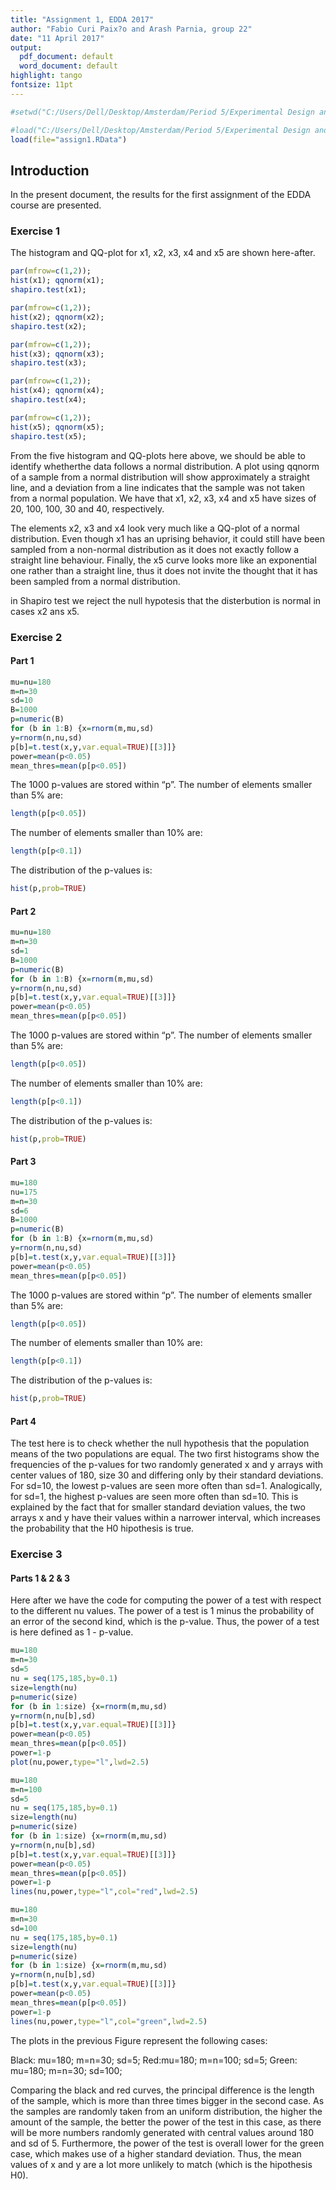 ```yaml
---
title: "Assignment 1, EDDA 2017"
author: "Fabio Curi Paix?o and Arash Parnia, group 22"
date: "11 April 2017"
output:
  pdf_document: default
  word_document: default
highlight: tango
fontsize: 11pt
---
```

```r
#setwd("C:/Users/Dell/Desktop/Amsterdam/Period 5/Experimental Design and Data Analysis/Assignment 1")
```
```r
#load("C:/Users/Dell/Desktop/Amsterdam/Period 5/Experimental Design and Data Analysis/Assignment 1/assign1.RData")
load(file="assign1.RData")
```

## Introduction

In the present document, the results for the first assignment of the EDDA course are presented.

### Exercise 1

The histogram and QQ-plot for x1, x2, x3, x4 and x5 are shown here-after.

```r
par(mfrow=c(1,2));
hist(x1); qqnorm(x1);
shapiro.test(x1);
```
```r
par(mfrow=c(1,2));
hist(x2); qqnorm(x2);
shapiro.test(x2);
```
```r
par(mfrow=c(1,2));
hist(x3); qqnorm(x3);
shapiro.test(x3);
```
```r
par(mfrow=c(1,2));
hist(x4); qqnorm(x4);
shapiro.test(x4);
```
```r
par(mfrow=c(1,2));
hist(x5); qqnorm(x5);
shapiro.test(x5);
```

From the five histogram and QQ-plots here above, we should be able to identify whetherthe data follows a normal distribution. A plot using qqnorm of a sample from a normal distribution will show approximately a straight line, and a deviation from a line indicates that the sample was not taken from a normal population. We have that  x1, x2, x3, x4 and x5 have sizes of 20, 100, 100, 30 and 40, respectively. 

The elements x2, x3 and x4 look very much like a QQ-plot of a normal distribution. Even though x1 has an uprising behavior, it could still have been sampled from a non-normal distribution as it does not exactly follow a straight line behaviour. Finally, the x5 curve looks more like an exponential one rather than a straight line, thus it does not invite the thought that it has been sampled from a normal distribution.

in Shapiro test we reject the null hypotesis that the disterbution is normal in cases x2 ans x5.


### Exercise 2

#### Part 1
```r
mu=nu=180
m=n=30
sd=10
B=1000
p=numeric(B)
for (b in 1:B) {x=rnorm(m,mu,sd)
y=rnorm(n,nu,sd)
p[b]=t.test(x,y,var.equal=TRUE)[[3]]}
power=mean(p<0.05)
mean_thres=mean(p[p<0.05])
```
The 1000 p-values are stored within "p". The number of elements smaller than
5% are:

```r
length(p[p<0.05])
```
The number of elements smaller than 10% are:

```r
length(p[p<0.1])
```

The distribution of the p-values is:
```r
hist(p,prob=TRUE)
```
  
#### Part 2
  
```r
mu=nu=180
m=n=30
sd=1
B=1000
p=numeric(B)
for (b in 1:B) {x=rnorm(m,mu,sd)
y=rnorm(n,nu,sd)
p[b]=t.test(x,y,var.equal=TRUE)[[3]]}
power=mean(p<0.05)
mean_thres=mean(p[p<0.05])
```

The 1000 p-values are stored within "p". The number of elements smaller than
5% are:
```r
length(p[p<0.05])
```

The number of elements smaller than 10% are:
```r
length(p[p<0.1])
```

The distribution of the p-values is:
```r
hist(p,prob=TRUE)
```

#### Part 3

```r
mu=180
nu=175
m=n=30
sd=6
B=1000
p=numeric(B)
for (b in 1:B) {x=rnorm(m,mu,sd)
y=rnorm(n,nu,sd)
p[b]=t.test(x,y,var.equal=TRUE)[[3]]}
power=mean(p<0.05)
mean_thres=mean(p[p<0.05])
```

The 1000 p-values are stored within "p". The number of elements smaller than
5% are:
```r
length(p[p<0.05])
```
The number of elements smaller than 10% are:
```r
length(p[p<0.1])
```
The distribution of the p-values is:
```r
hist(p,prob=TRUE)
```

#### Part 4

The test here is to check whether the null hypothesis that the population means of the two populations are equal. The two first histograms show the frequencies of the p-values for two randomly generated x and y arrays with center values of 180, size 30 and differing only by their standard deviations. For sd=10, the lowest p-values are seen more often than sd=1. Analogically, for sd=1, the highest p-values are seen more often than sd=10. This is explained by the fact that for smaller standard deviation values, the two arrays x and y have their values within a narrower interval, which increases the probability that the H0 hipothesis is true.

### Exercise 3

#### Parts 1 & 2 & 3

Here after we have the code for computing the power of a test with respect to the
different nu values. The power of a test is 1 minus the probability of an error of the second kind, which is the p-value. Thus, the power of a test is here defined as 1 - p-value. 

```r
mu=180
m=n=30
sd=5
nu = seq(175,185,by=0.1)
size=length(nu)
p=numeric(size)
for (b in 1:size) {x=rnorm(m,mu,sd)
y=rnorm(n,nu[b],sd)
p[b]=t.test(x,y,var.equal=TRUE)[[3]]}
power=mean(p<0.05)
mean_thres=mean(p[p<0.05])
power=1-p
plot(nu,power,type="l",lwd=2.5)

mu=180
m=n=100
sd=5
nu = seq(175,185,by=0.1)
size=length(nu)
p=numeric(size)
for (b in 1:size) {x=rnorm(m,mu,sd)
y=rnorm(n,nu[b],sd)
p[b]=t.test(x,y,var.equal=TRUE)[[3]]}
power=mean(p<0.05)
mean_thres=mean(p[p<0.05])
power=1-p
lines(nu,power,type="l",col="red",lwd=2.5)

mu=180
m=n=30
sd=100
nu = seq(175,185,by=0.1)
size=length(nu)
p=numeric(size)
for (b in 1:size) {x=rnorm(m,mu,sd)
y=rnorm(n,nu[b],sd)
p[b]=t.test(x,y,var.equal=TRUE)[[3]]}
power=mean(p<0.05)
mean_thres=mean(p[p<0.05])
power=1-p
lines(nu,power,type="l",col="green",lwd=2.5)
```

The plots in the previous Figure represent the following cases:

Black: mu=180; m=n=30; sd=5;
Red:mu=180; m=n=100; sd=5;
Green: mu=180; m=n=30; sd=100;

Comparing the black and red curves, the principal difference is the length of the sample, which is more than three times bigger in the second case. As the samples are randomly taken from an uniform distribution, the higher the amount of the sample, the better the power of the test in this case, as there will be more numbers randomly generated with central values around 180 and sd of 5.
Furthermore, the power of the test is overall lower for the green case, which makes use of a higher standard deviation. Thus, the mean values of x and y are a lot more unlikely to match (which is the hipothesis H0).
